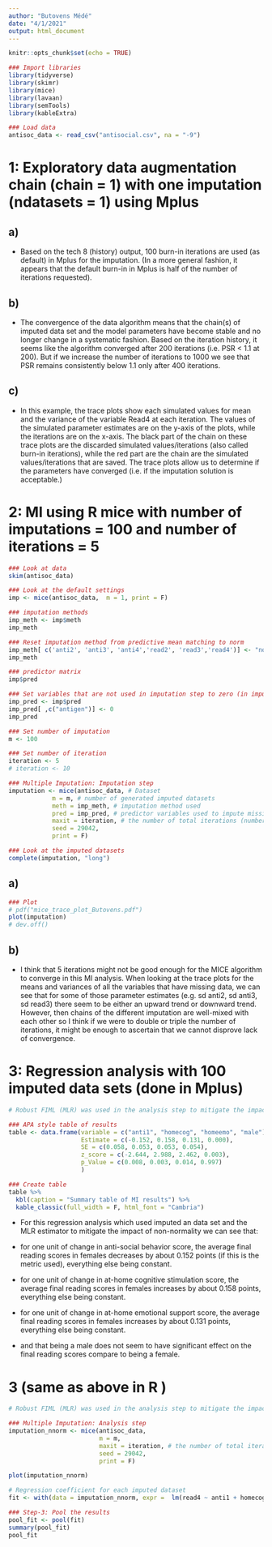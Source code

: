 ```yaml
---
author: "Butovens Médé"
date: "4/1/2021"
output: html_document
---
```


```r
knitr::opts_chunk$set(echo = TRUE)

### Import libraries
library(tidyverse)
library(skimr)
library(mice)
library(lavaan)
library(semTools)
library(kableExtra)

### Load data
antisoc_data <- read_csv("antisocial.csv", na = "-9")
```


# 1: Exploratory data augmentation chain (chain = 1) with one imputation (ndatasets = 1) using Mplus 
## a)

* Based on the tech 8 (history) output, 100 burn-in iterations are used (as default) in Mplus for the imputation. (In a more general fashion, it appears that the default burn-in in Mplus is half of the number of iterations requested).

## b)

* The convergence of the data algorithm means that the chain(s) of imputed data set and the model parameters have become stable and no longer change in a systematic fashion. Based on the iteration history, it seems like the algorithm converged after 200 iterations (i.e. PSR < 1.1 at 200). But if we increase the number of iterations to 1000 we see that PSR remains consistently below 1.1 only after 400 iterations.

##  c)

* In this example, the trace plots show each simulated values for mean and the variance of the variable Read4 at each iteration. The values of the simulated parameter estimates are on the y-axis of the plots, while the iterations are on the x-axis. The black part of the chain on these trace plots are the discarded simulated values/iterations (also called burn-in iterations), while the red part are the chain are the simulated values/iterations that are saved. The trace plots allow us to determine if the parameters have converged (i.e. if the imputation solution is acceptable.)

# 2: MI using R mice with number of imputations = 100 and number of iterations = 5
```r
### Look at data
skim(antisoc_data)

### Look at the default settings
imp <- mice(antisoc_data,  m = 1, print = F)

### imputation methods
imp_meth <- imp$meth
imp_meth

### Reset imputation method from predictive mean matching to norm
imp_meth[ c('anti2', 'anti3', 'anti4','read2', 'read3','read4')] <- "norm"
imp_meth

### predictor matrix
imp$pred

### Set variables that are not used in imputation step to zero (in imputation matrix)
imp_pred <- imp$pred
imp_pred[ ,c("antigen")] <- 0 
imp_pred

### Set number of imputation 
m <- 100

### Set number of iteration
iteration <- 5
# iteration <- 10

### Multiple Imputation: Imputation step
imputation <- mice(antisoc_data, # Dataset
            m = m, # number of generated imputed datasets
            meth = imp_meth, # imputation method used
            pred = imp_pred, # predictor variables used to impute missing data
            maxit = iteration, # the number of total iterations (number of burn-ins+ 1)
            seed = 29042,
            print = F)

### Look at the imputed datasets
complete(imputation, "long")
```


## a)
```r
### Plot
# pdf("mice_trace_plot_Butovens.pdf")
plot(imputation)
# dev.off()
```

## b)
* I think that 5 iterations might not be good enough for the MICE algorithm to converge in this MI analysis.  When looking at the trace plots for the means and variances of all the variables that have missing data, we can see that for some of those parameter estimates (e.g. sd anti2, sd anti3, sd read3) there seem to be either an upward trend or downward trend. However, then chains of the different imputation are well-mixed with each other so I think if we were to double or triple the number of iterations, it might be enough to ascertain that we cannot disprove lack of convergence.

# 3: Regression analysis with 100 imputed data sets (done in Mplus)
```r
# Robust FIML (MLR) was used in the analysis step to mitigate the impact of nonnormality

### APA style table of results
table <- data.frame(variable = c("anti1", "homecog", "homeemo", "male"),
                    Estimate = c(-0.152, 0.158, 0.131, 0.000),
                    SE = c(0.058, 0.053, 0.053, 0.054),
                    z_score = c(-2.644, 2.988, 2.462, 0.003),
                    p_Value = c(0.008, 0.003, 0.014, 0.997)
                    )

### Create table
table %>% 
  kbl(caption = "Summary table of MI results") %>% 
  kable_classic(full_width = F, html_font = "Cambria")
```

* For this regression analysis which used imputed an data set and the MLR estimator to mitigate the impact of non-normality we can see that:

* for one unit of change in anti-social behavior score, the average final reading scores in females decreases by about 0.152 points (if this is the metric used), everything else being constant. 

* for one unit of change in at-home cognitive stimulation score, the average final reading scores in females increases by about 0.158 points, everything else being constant. 

* for one unit of change in at-home emotional support score, the average final reading scores in females increases by about 0.131 points, everything else being constant. 

* and that being a male does not seem to have significant effect on the final reading scores compare to being a female.

# 3  (same as above in R )
```r
# Robust FIML (MLR) was used in the analysis step to mitigate the impact of nonnormality

### Multiple Imputation: Analysis step
imputation_nnorm <- mice(antisoc_data, 
                         m = m,
                         maxit = iteration, # the number of total iterations (number of burn-ins+ 1)
                         seed = 29042,
                         print = F)

plot(imputation_nnorm)

# Regression coefficient for each imputed dataset
fit <- with(data = imputation_nnorm, expr =  lm(read4 ~ anti1 + homecog + homeemo + male))

### Step-3: Pool the results
pool_fit <- pool(fit)
summary(pool_fit)
pool_fit
```

